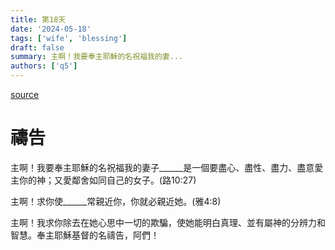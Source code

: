 ```yaml
---
title: 第18天
date: '2024-05-18'
tags: ['wife', 'blessing']
draft: false
summary: 主啊！我要奉主耶穌的名祝福我的妻...
authors: ['q5']
---
```


[source](https://q5help.me/faith/Prayforwife31Days.jsp)

# 禱告


主啊！我要奉主耶穌的名祝福我的妻子______是一個要盡心、盡性、盡力、盡意愛主你的神；又愛鄰舍如同自己的女子。(路10:27)

主啊！求你使______常親近你，你就必親近她。(雅4:8)

主啊！我求你除去在她心思中一切的欺騙，使她能明白真理、並有屬神的分辨力和智慧。奉主耶穌基督的名禱告，阿們！
